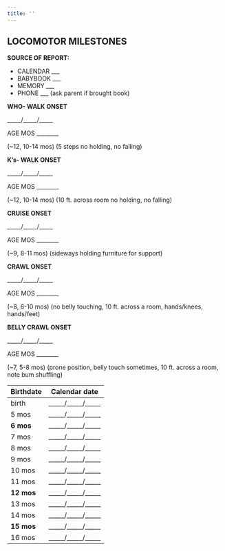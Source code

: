 ```yaml
---
title: ''
---
```


## LOCOMOTOR MILESTONES

**SOURCE OF REPORT:** 

- CALENDAR ___
- BABYBOOK ___ 
- MEMORY ___
- PHONE ___ (ask parent if brought book)

**WHO- WALK ONSET**

_____/_____/_____

AGE MOS ________ 

(~12, 10-14 mos) (5 steps no holding, no falling)

**K’s- WALK ONSET**

_____/_____/_____ 

AGE MOS ________ 

(~12, 10-14 mos) (10 ft. across room no holding, no falling)

**CRUISE ONSET**

_____/_____/_____ 

AGE MOS ________ 

(~9, 8-11 mos) (sideways holding furniture for support)

**CRAWL ONSET**

_____/_____/_____ 

AGE MOS ________ 

(~8, 6-10 mos) (no belly touching, 10 ft. across a room, hands/knees, hands/feet)

**BELLY CRAWL ONSET**

_____/_____/_____ 

AGE MOS ________ 

(~7, 5-8 mos) (prone position, belly touch sometimes, 10 ft. across a room, note bum shuffling)

| Birthdate | Calendar date |
|-----------|---------------|
| birth     | _____/_____/_____ |
| 5 mos     | _____/_____/_____ |
| **6 mos**  | _____/_____/_____ |
| 7 mos     | _____/_____/_____ |
| 8 mos     | _____/_____/_____ |
| 9 mos     | _____/_____/_____ |
| 10 mos    | _____/_____/_____ |
| 11 mos     | _____/_____/_____ |
| **12 mos** | _____/_____/_____ |
| 13 mos     | _____/_____/_____ |
| 14 mos     | _____/_____/_____ |
| **15 mos** | _____/_____/_____ |
| 16 mos     | _____/_____/_____ |
